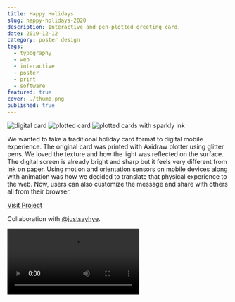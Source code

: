 ```yaml
---
title: Happy Holidays
slug: happy-holidays-2020
description: Interactive and pen-plotted greeting card.
date: 2019-12-12
category: poster design
tags:
  - typography
  - web
  - interactive
  - poster
  - print
  - software
featured: true
cover: ./thumb.png
published: true
---
```




<GC start={1} end={13} bleed mb>
  <MediaGrid maxCols={3}>
    <Image
      src={img3}
      alt="digital card"
      class:list={["w-full h-full object-cover"]}
    />
    <Image src={img1} alt="plotted card" />
    <Image src={img2} alt="plotted cards with sparkly ink" />
  </MediaGrid>
</GC>

We wanted to take a traditional holiday card format to digital mobile experience. The original card was printed with Axidraw plotter using glitter pens. We loved the texture and how the light was reflected on the surface. The digital screen is already bright and sharp but it feels very different from ink on paper. Using motion and orientation sensors on mobile devices along with animation was how we decided to translate that physical experience to the web. Now, users can also customize the message and share with others all from their browser.

[Visit Project](https://exp.paperdove.com/happy-holidays-2020/)

Collaboration with [@justsayhye](https://instagram.com/justsayhye).

<GC>
  <Video src={vid1} width={1080} height={1080} />
</GC>

